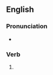 ==English==

===Pronunciation===
* {{rhymes|ɔː(ɹ)n|lang=en}}

===Verb===
{{head|en|verb form}}

# {{past participle of|foreswear|lang=en}}